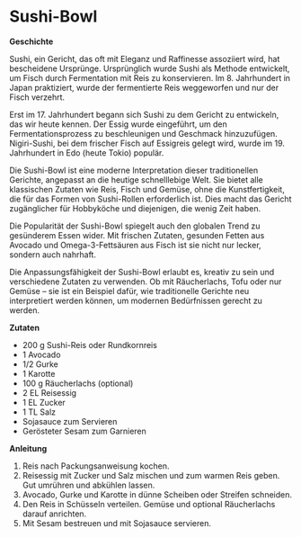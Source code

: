 # Sushi-Bowl

**Geschichte**

Sushi, ein Gericht, das oft mit Eleganz und Raffinesse assoziiert wird, hat bescheidene Ursprünge. Ursprünglich wurde Sushi als Methode entwickelt, um Fisch durch Fermentation mit Reis zu konservieren. Im 8. Jahrhundert in Japan praktiziert, wurde der fermentierte Reis weggeworfen und nur der Fisch verzehrt.

Erst im 17. Jahrhundert begann sich Sushi zu dem Gericht zu entwickeln, das wir heute kennen. Der Essig wurde eingeführt, um den Fermentationsprozess zu beschleunigen und Geschmack hinzuzufügen. Nigiri-Sushi, bei dem frischer Fisch auf Essigreis gelegt wird, wurde im 19. Jahrhundert in Edo (heute Tokio) populär.

Die Sushi-Bowl ist eine moderne Interpretation dieser traditionellen Gerichte, angepasst an die heutige schnelllebige Welt. Sie bietet alle klassischen Zutaten wie Reis, Fisch und Gemüse, ohne die Kunstfertigkeit, die für das Formen von Sushi-Rollen erforderlich ist. Dies macht das Gericht zugänglicher für Hobbyköche und diejenigen, die wenig Zeit haben.

Die Popularität der Sushi-Bowl spiegelt auch den globalen Trend zu gesünderem Essen wider. Mit frischen Zutaten, gesunden Fetten aus Avocado und Omega-3-Fettsäuren aus Fisch ist sie nicht nur lecker, sondern auch nahrhaft.

Die Anpassungsfähigkeit der Sushi-Bowl erlaubt es, kreativ zu sein und verschiedene Zutaten zu verwenden. Ob mit Räucherlachs, Tofu oder nur Gemüse – sie ist ein Beispiel dafür, wie traditionelle Gerichte neu interpretiert werden können, um modernen Bedürfnissen gerecht zu werden.

**Zutaten**

- 200 g Sushi-Reis oder Rundkornreis
- 1 Avocado
- 1/2 Gurke
- 1 Karotte
- 100 g Räucherlachs (optional)
- 2 EL Reisessig
- 1 EL Zucker
- 1 TL Salz
- Sojasauce zum Servieren
- Gerösteter Sesam zum Garnieren

**Anleitung**

1. Reis nach Packungsanweisung kochen.
2. Reisessig mit Zucker und Salz mischen und zum warmen Reis geben. Gut umrühren und abkühlen lassen.
3. Avocado, Gurke und Karotte in dünne Scheiben oder Streifen schneiden.
4. Den Reis in Schüsseln verteilen. Gemüse und optional Räucherlachs darauf anrichten.
5. Mit Sesam bestreuen und mit Sojasauce servieren.

